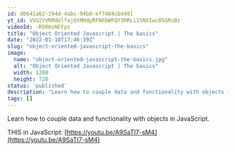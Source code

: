 ```yaml
---
id: d0641a62-194d-4abc-94b8-ef7404cbd491
yt_id: VVU2YVRMdUlfajQtMHdpRFN6bWFQY3RRLi1SNVIwc05GRnBz
videoId: -R5R0sNFFps
title: "Object Oriented Javascript | The basics"
date: "2022-01-18T17:46:39Z"
slug: "object-oriented-javascript-the-basics"
image: 
  name: "object-oriented-javascript-the-basics.jpg"
  alt: "Object Oriented Javascript | The basics"
  width: 1280
  height: 720
status: 'published'
description: "Learn how to couple data and functionality with objects in JavaScript."
tags: []
---
```


Learn how to couple data and functionality with objects in JavaScript.

THIS in JavaScript: [https://youtu.be/A9SaTI7-sM4](https://youtu.be/A9SaTI7-sM4)


